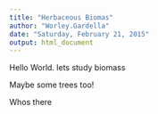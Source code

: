 ```yaml
---
title: "Herbaceous Biomas"
author: "Worley.Gardella"
date: "Saturday, February 21, 2015"
output: html_document
---
```


Hello World. lets study biomass

Maybe some trees too!

Whos there